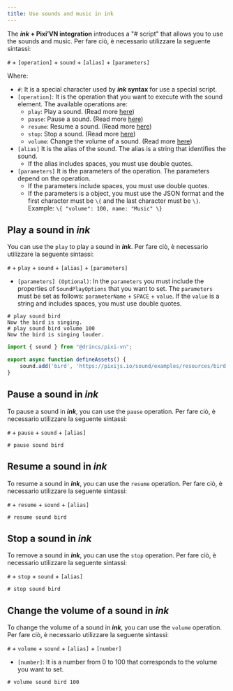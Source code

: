 ```yaml
---
title: Use sounds and music in ink
---
```


The **_ink_ + Pixi’VN integration** introduces a "# script" that allows you to use the <DynamicLink href="/start/sound">sounds and music</DynamicLink>. Per fare ciò, è necessario utilizzare la seguente sintassi:

`#` + `[operation]` + `sound` + `[alias]` + `[parameters]`

Where:

- `#`: It is a special character used by **_ink_ syntax** for use a special script.
- `[operation]`: It is the operation that you want to execute with the sound element. The available operations are:
  - `play`: Play a sound. (Read more [here](#play-a-sound-in-ink))
  - `pause`: Pause a sound. (Read more [here](#pause-a-sound-in-ink))
  - `resume`: Resume a sound. (Read more [here](#resume-a-sound-in-ink))
  - `stop`: Stop a sound. (Read more [here](#stop-a-sound-in-ink))
  - `volume`: Change the volume of a sound. (Read more [here](#change-the-volume-of-a-sound-in-ink))
- `[alias]` It is the alias of the sound. The alias is a string that identifies the sound.
  - If the alias includes spaces, you must use double quotes.
- `[parameters]` It is the parameters of the operation. The parameters depend on the operation.
  - If the parameters include spaces, you must use double quotes.
  - If the parameters is a object, you must use the JSON format and the first character must be `\{` and the last character must be `\}`. Example: `\{ "volume": 100, name: "Music" \}`

<Sandbox
  template="nqflhd"
  entry="/src/ink/start.ink,/src/utils/assets-utility.ts"
/>

## Play a sound in _ink_

You can use the `play` to play a sound in **_ink_**. Per fare ciò, è necessario utilizzare la seguente sintassi:

`#` + `play` + `sound` + `[alias]` + `[parameters]`

- `[parameters] (Optional)`: In the `parameters` you must include the properties of `SoundPlayOptions` that you want to set. The `parameters` must be set as follows: `parameterName` + `SPACE` + `value`. If the `value` is a string and includes spaces, you must use double quotes.

```ink tab="ink/start.ink"
# play sound bird
Now the bird is singing.
# play sound bird volume 100
Now the bird is singing louder.
```

```ts tab="utils/defineAssets.ts"
import { sound } from "@drincs/pixi-vn";

export async function defineAssets() {
    sound.add('bird', 'https://pixijs.io/sound/examples/resources/bird.mp3');
}
```

## Pause a sound in _ink_

To pause a sound in **_ink_**, you can use the `pause` operation. Per fare ciò, è necessario utilizzare la seguente sintassi:

`#` + `pause` + `sound` + `[alias]`

```ink title="ink"
# pause sound bird
```

## Resume a sound in _ink_

To resume a sound in **_ink_**, you can use the `resume` operation. Per fare ciò, è necessario utilizzare la seguente sintassi:

`#` + `resume` + `sound` + `[alias]`

```ink title="ink"
# resume sound bird
```

## Stop a sound in _ink_

To remove a sound in **_ink_**, you can use the `stop` operation. Per fare ciò, è necessario utilizzare la seguente sintassi:

`#` + `stop` + `sound` + `[alias]`

```ink title="ink"
# stop sound bird
```

## Change the volume of a sound in _ink_

To change the volume of a sound in **_ink_**, you can use the `volume` operation. Per fare ciò, è necessario utilizzare la seguente sintassi:

`#` + `volume` + `sound` + `[alias]` + `[number]`

- `[number]`: It is a number from 0 to 100 that corresponds to the volume you want to set.

```ink title="ink"
# volume sound bird 100
```
